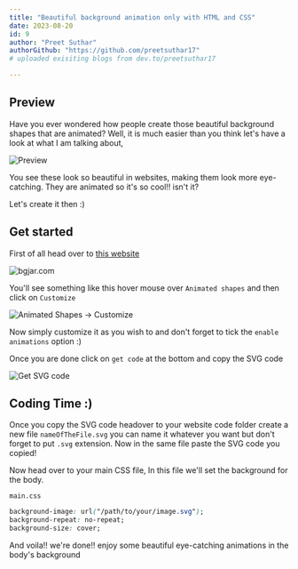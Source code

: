 ```yaml
---
title: "Beautiful background animation only with HTML and CSS"
date: 2023-08-20
id: 9
author: "Preet Suthar"
authorGithub: "https://github.com/preetsuthar17"
# uploaded exisiting blogs from dev.to/preetsuthar17

---
```


## Preview

Have you ever wondered how people create those beautiful background shapes that are animated? Well, it is much easier than you think let's have a look at what I am talking about,

![Preview](https://dev-to-uploads.s3.amazonaws.com/uploads/articles/m6bx6e8g6zmfy8j15v6e.png)

You see these look so beautiful in websites, making them look more eye-catching. They are animated so it's so cool!! isn't it?

Let's create it then :)

## Get started

First of all head over to [this website](https://bgjar.com/animated-shape)

![bgjar.com](https://dev-to-uploads.s3.amazonaws.com/uploads/articles/9gohe7y4flhjbfbqr1u3.png)

You'll see something like this hover mouse over `Animated shapes` and then click on `Customize`

![Animated Shapes -> Customize](https://dev-to-uploads.s3.amazonaws.com/uploads/articles/3bhxvikfp3igy4xj307x.png)

Now simply customize it as you wish to and don't forget to tick the `enable animations` option :)

Once you are done click on `get code` at the bottom and copy the SVG code

![Get SVG code](https://dev-to-uploads.s3.amazonaws.com/uploads/articles/5ew3npiw1so98w3whhyd.png)

## Coding Time :)

Once you copy the SVG code headover to your website code folder create a new file `nameOfTheFile.svg` you can name it whatever you want but don't forget to put `.svg` extension. Now in the same file paste the SVG code you copied!

Now head over to your main CSS file, In this file we'll set the background for the body.

`main.css`

```css
background-image: url("/path/to/your/image.svg");
background-repeat: no-repeat;
background-size: cover;
```

And voila!! we're done!! enjoy some beautiful eye-catching animations in the body's background
